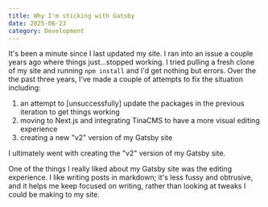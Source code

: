 ```yaml
---
title: Why I'm sticking with Gatsby
date: 2025-06-23
category: Development
---
```


It's been a minute since I last updated my site. I ran into an issue a couple years ago where things just...stopped working. I tried pulling a fresh clone of my site and running `npm install` and I'd get nothing but errors. Over the the past three years, I've made a couple of attempts to fix the situation including:

1. an attempt to [unsuccessfully] update the packages in the previous iteration to get things working
1. moving to Next.js and integrating TinaCMS to have a more visual editing experience
1. creating a new "v2" version of my Gatsby site

I ultimately went with creating the "v2" version of my Gatsby site.

One of the things I really liked about my Gatsby site was the editing experience. I like writing posts in markdown; it's less fussy and obtrusive, and it helps me keep focused on writing, rather than looking at tweaks I could be making to my site.